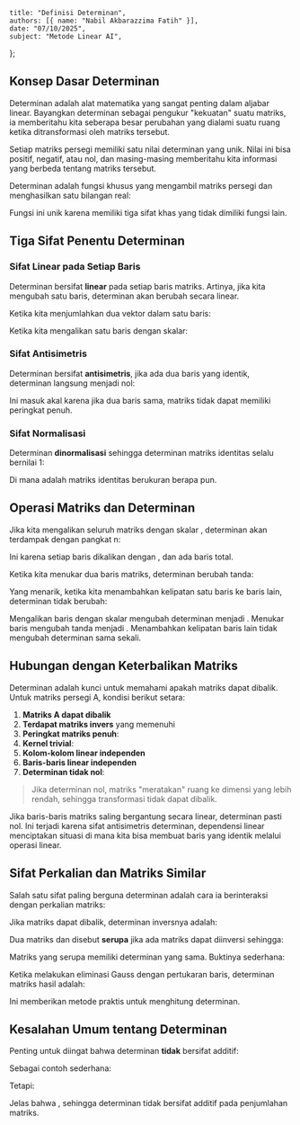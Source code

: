     title: "Definisi Determinan",
    authors: [{ name: "Nabil Akbarazzima Fatih" }],
    date: "07/10/2025",
    subject: "Metode Linear AI",
};

## Konsep Dasar Determinan

Determinan adalah alat matematika yang sangat penting dalam aljabar linear. Bayangkan determinan sebagai pengukur "kekuatan" suatu matriks, ia memberitahu kita seberapa besar perubahan yang dialami suatu ruang ketika ditransformasi oleh matriks tersebut.

Setiap matriks persegi memiliki satu nilai determinan yang unik. Nilai ini bisa positif, negatif, atau nol, dan masing-masing memberitahu kita informasi yang berbeda tentang matriks tersebut.

Determinan adalah fungsi khusus yang mengambil matriks persegi dan menghasilkan satu bilangan real:

<BlockMath math="\det : \mathbb{R}^{n \times n} \to \mathbb{R} : A \mapsto \det A" />

Fungsi ini unik karena memiliki tiga sifat khas yang tidak dimiliki fungsi lain.

## Tiga Sifat Penentu Determinan

### Sifat Linear pada Setiap Baris

Determinan bersifat **linear** pada setiap baris matriks. Artinya, jika kita mengubah satu baris, determinan akan berubah secara linear.

Ketika kita menjumlahkan dua vektor dalam satu baris:

<MathContainer>
<BlockMath math="\det \begin{pmatrix} a_1 \\ \vdots \\ a_i + a_i' \\ \vdots \\ a_n \end{pmatrix} = \det \begin{pmatrix} a_1 \\ \vdots \\ a_i \\ \vdots \\ a_n \end{pmatrix}" />
<BlockMath math="+ \det \begin{pmatrix} a_1 \\ \vdots \\ a_i' \\ \vdots \\ a_n \end{pmatrix}" />
</MathContainer>

Ketika kita mengalikan satu baris dengan skalar:

<MathContainer>
<BlockMath math="\det \begin{pmatrix} a_1 \\ \vdots \\ \lambda \cdot a_i \\ \vdots \\ a_n \end{pmatrix}" />
<BlockMath math="= \lambda \cdot \det \begin{pmatrix} a_1 \\ \vdots \\ a_i \\ \vdots \\ a_n \end{pmatrix}" />
</MathContainer>

### Sifat Antisimetris

Determinan bersifat **antisimetris**, jika ada dua baris yang identik, determinan langsung menjadi nol:

<BlockMath math="\det \begin{pmatrix} \vdots \\ a \\ \vdots \\ a \\ \vdots \end{pmatrix} = 0" />

Ini masuk akal karena jika dua baris sama, matriks tidak dapat memiliki peringkat penuh.

### Sifat Normalisasi

Determinan **dinormalisasi** sehingga determinan matriks identitas selalu bernilai 1:

<BlockMath math="\det I = 1" />

Di mana <InlineMath math="I" /> adalah matriks identitas berukuran berapa pun.

## Operasi Matriks dan Determinan

Jika kita mengalikan seluruh matriks dengan skalar <InlineMath math="\lambda" />, determinan akan terdampak dengan pangkat n:

<BlockMath math="\det(\lambda A) = \lambda^n \cdot \det A" />

Ini karena setiap baris dikalikan dengan <InlineMath math="\lambda" />, dan ada <InlineMath math="n" /> baris total.

Ketika kita menukar dua baris matriks, determinan berubah tanda:

<BlockMath math="\det B = -\det A" />

Yang menarik, ketika kita menambahkan kelipatan satu baris ke baris lain, determinan tidak berubah:

<MathContainer>
<BlockMath math="\det \begin{pmatrix} \vdots \\ a_j \\ \vdots \\ a_i + \lambda a_j \\ \vdots \end{pmatrix}" />
<BlockMath math="= \det \begin{pmatrix} \vdots \\ a_j \\ \vdots \\ a_i \\ \vdots \end{pmatrix}" />
</MathContainer>

Mengalikan baris dengan skalar <InlineMath math="\lambda \neq 0" /> mengubah determinan menjadi <InlineMath math="\det A' = \lambda \cdot \det A" />. Menukar baris mengubah tanda menjadi <InlineMath math="\det A' = -\det A" />. Menambahkan kelipatan baris lain tidak mengubah determinan sama sekali.

## Hubungan dengan Keterbalikan Matriks

Determinan adalah kunci untuk memahami apakah matriks dapat dibalik. Untuk matriks persegi A, kondisi berikut setara:

1. **Matriks A dapat dibalik**
2. **Terdapat matriks invers** <InlineMath math="A^{-1}" /> yang memenuhi <InlineMath math="AA^{-1} = I" />
3. **Peringkat matriks penuh**: <InlineMath math="\text{rank}(A) = n" />
4. **Kernel trivial**: <InlineMath math="\ker(A) = \{0\}" />
5. **Kolom-kolom linear independen**
6. **Baris-baris linear independen**
7. **Determinan tidak nol**: <InlineMath math="\det A \neq 0" />

> Jika determinan nol, matriks "meratakan" ruang ke dimensi yang lebih rendah, sehingga transformasi tidak dapat dibalik.

Jika baris-baris matriks saling bergantung secara linear, determinan pasti nol. Ini terjadi karena sifat antisimetris determinan, dependensi linear menciptakan situasi di mana kita bisa membuat baris yang identik melalui operasi linear.

## Sifat Perkalian dan Matriks Similar

Salah satu sifat paling berguna determinan adalah cara ia berinteraksi dengan perkalian matriks:

<BlockMath math="\det(AB) = \det A \cdot \det B" />

Jika matriks <InlineMath math="A" /> dapat dibalik, determinan inversnya adalah:

<BlockMath math="\det(A^{-1}) = \frac{1}{\det A}" />

Dua matriks <InlineMath math="A" /> dan <InlineMath math="B" /> disebut **serupa** jika ada matriks dapat diinversi <InlineMath math="S" /> sehingga:

<BlockMath math="B = S^{-1}AS" />

Matriks yang serupa memiliki determinan yang sama. Buktinya sederhana:

<MathContainer>
<BlockMath math="\det B = \det(S^{-1}AS)" />
<BlockMath math="= \det(S^{-1}) \cdot \det A \cdot \det S" />
<BlockMath math="= \frac{1}{\det S} \cdot \det A \cdot \det S = \det A" />
</MathContainer>

Ketika melakukan eliminasi Gauss dengan <InlineMath math="p" /> pertukaran baris, determinan matriks hasil <InlineMath math="R" /> adalah:

<BlockMath math="\det R = (-1)^p \cdot \det A" />

Ini memberikan metode praktis untuk menghitung determinan.

## Kesalahan Umum tentang Determinan

Penting untuk diingat bahwa determinan **tidak** bersifat additif:

<BlockMath math="\det(A + B) \neq \det A + \det B" />

Sebagai contoh sederhana:

<MathContainer>
<BlockMath math="\det\left(\begin{pmatrix} 1 & 0 \\ 0 & 1 \end{pmatrix} + \begin{pmatrix} 1 & 0 \\ 0 & 1 \end{pmatrix}\right)" />
<BlockMath math="= \det\begin{pmatrix} 2 & 0 \\ 0 & 2 \end{pmatrix} = 4" />
</MathContainer>

Tetapi:

<MathContainer>
<BlockMath math="\det\begin{pmatrix} 1 & 0 \\ 0 & 1 \end{pmatrix} + \det\begin{pmatrix} 1 & 0 \\ 0 & 1 \end{pmatrix}" />
<BlockMath math="= 1 + 1 = 2" />
</MathContainer>

Jelas bahwa <InlineMath math="4 \neq 2" />, sehingga determinan tidak bersifat additif pada penjumlahan matriks.